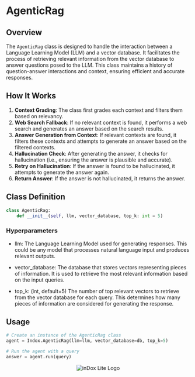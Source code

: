 # AgenticRag

## Overview

The `AgenticRag` class is designed to handle the interaction between a Language Learning Model (LLM) and a vector database. It facilitates the process of retrieving relevant information from the vector database to answer questions posed to the LLM. This class maintains a history of question-answer interactions and context, ensuring efficient and accurate responses.

## How It Works

1. **Context Grading**: The class first grades each context and filters them based on relevancy.
2. **Web Search Fallback**: If no relevant context is found, it performs a web search and generates an answer based on the search results.
3. **Answer Generation from Context**: If relevant contexts are found, it filters these contexts and attempts to generate an answer based on the filtered contexts.
4. **Hallucination Check**: After generating the answer, it checks for hallucination (i.e., ensuring the answer is plausible and accurate).
5. **Retry on Hallucination**: If the answer is found to be hallucinated, it attempts to generate the answer again.
6. **Return Answer**: If the answer is not hallucinated, it returns the answer.

## Class Definition

```python
class AgenticRag:
    def __init__(self, llm, vector_database, top_k: int = 5)
```

### Hyperparameters
- llm: The Language Learning Model used for generating responses. This could be any model that processes natural language input and produces relevant outputs.

- vector_database: The database that stores vectors representing pieces of information. It is used to retrieve the most relevant information based on the input queries.

- top_k: (int, default=5) The number of top relevant vectors to retrieve from the vector database for each query. This determines how many pieces of information are considered for generating the response.

## Usage

```python
# Create an instance of the AgenticRag class
agent = Indox.AgenticRag(llm=llm, vector_database=db, top_k=5)

# Run the agent with a query
answer = agent.run(query)
```
<p align="center">
  <img src="docs/AgenticRag.png" alt="inDox Lite Logo">
</p>